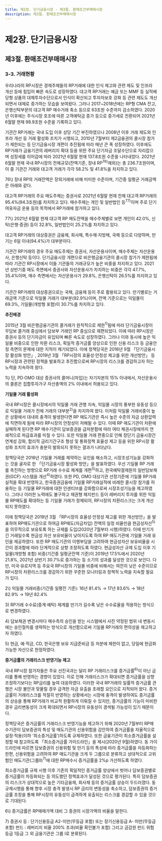 ```yaml
---
title: 제2장. 단기금융시장 - 제3절. 환매조건부매매시장
description: 제3절. 환매조건부매매시장
---
```


# 제2장. 단기금융시장

## 제3절. 환매조건부매매시장

### 3-3. 거래현황

우리나라의 RP시장은 경제주체들의 RP거래에 대한 인식 제고와 관련 제도 및 인프라 개선 등에 힘입어 빠른 속도로 성장하였다. 
대고객 RP거래는 예금 또는 MMF 등 실적배당형 상품의 대체투자수단으로서 인식이 확산되고 투자자보호 강화 등 관련 제도도 
개선되면서 대체로 증가하는 모습을 보여왔다. 
그러나 2017~2018년에는 RP형 CMA 잔고, 은행신탁부문의 대고객 RP 매수거래 축소 등으로 63조원 수준까지 감소하였다. 
2020년 이후에는 주식시장 호조에 따른 고객예탁금 증가 등으로 증가세로 전환되어 2021년 6월말 현재 98.9조원 수준을 기록하고 있다.

기관간 RP거래는 국내 도입 이후 상당 기간 부진하였으나 2008년 이후 거래 제도와 인프라 개선 등 거래 활성화 조치가 시행되고, 
2010년 7월부터 제2금융권의 콜시장 참가가 제한되는 등 단기금융시장 개편이 추진됨에 따라 매년 큰 폭 성장하였다. 
이후에도 RP거래가 금융기관의 레버리지 확대 등을 위한 주요 단기자금 조달수단으로 자리잡으며 성장세를 이어감에 따라 
2021년 6월말 현재 137.8조원 수준을 나타내었다.
2021년 6월말 현재 국내 RP시장의 전체규모(잔액기준, 장내 RP$^{76)}$제외)는 총 236.7조원이며, 이 중 기관간 거래와 대고객 거래가 각각 58.2% 및 41.8%을 차지하고 있다. 

<GCenterImg src ="/fm/2-8.png" caption="그림2-8.RP거래 규모"/>

<GComment>
76\) 장내 RP의 거래잔액은 장외거래에 비해 미미한 수준이며, 기간중 일평균 거래금액은 아래와 같다.
 <GCenterImg src ="/fm/76).png" />
</GComment>

대고객 RP거래의 주요 매도주체는 증권사로 2021년 6월말 현재 전체 대고객 RP거래의 95.4%(94.3조원)를 차지하고 있다. 
매수주체는 개인 및 일반법인 등$^{77)}$이며 주로 단기 여유자금 운용 등의 목적에서 RP거래에 참가하고 있다.

<GCenterImg src ="/fm/T2-8.png" caption="표2-8.취급기간별 대고객 RP거래 규모"/>

<GComment>
77\) 2021년 6월말 현재 대고객 RP 매도잔액을 매수주체별로 보면 개인이 42.0%, 신탁(은행·증권) 등이 32.8%, 일반법인이 25.2%를 차지하고 있다.

</GComment>

대고객 RP거래의 대상증권은 금융채, 회사채, 특수채·지방채, 국채 등으로 다양하며, 만기는 6일 이내(94.4%)가 대부분이다.

<GCenterImg src ="/fm/2-9.png" caption="그림2-9. 대고객 RP거래의 담보증권별·만기별 비중"/>

기관간 RP거래의 경우 주요 매도주체는 증권사, 자산운용사이며, 매수주체는 자산운용사, 은행신탁 등이다. 
단기금융시장 개편으로 비은행금융기관의 콜시장 참가가 제한됨에 따라 기관간 RP시장에서 이들 기관들의 거래규모가 높은 비중을 차지하고 있다. 
2021년 상반기중 매도 측면에서 증권사와 자산운용사가 차지하는 비중은 각각 47.7%, 35.4%이며, 매수 측면에서는 자산운용사가 29.8%, 은행신탁이 26.5%를 차지하고 있다.

<GCenterImg src ="/fm/t2-9.png" caption="표2-9. 시장참가자별 기관간 RP거래 규모"/>

기관간 RP거래의 대상증권으로는 국채, 금융채 등이 주로 활용되고 있다. 
만기별로는 거래금액 기준으로 익일물 거래가 대부분(92.9%)이며, 잔액 기준으로는 익일물이 69.3%, 기일물(개방형 포함)이 30.7%를 차지하고 있다.

<GCenterImg src ="/fm/2-10.png" caption="그림2-10. 기관간 RP거래의 담보증권별·만기별 비중"/>


<Card title ="[참고2-3] RP시장 리스크 경감을 위한 정책">

__추진배경__

2015년 3월 비은행금융기관의 콜거래가 원칙적으로 제한$^{1)}$됨에 따라 단기금융시장이 무담보 콜거래 중심에서 담보부 거래인 RP 중심으로 재편되었다. 
이에 따라 RP시장은 증권사 등의 단기자금이 유입되며 빠른 속도로 성장하였다. 
그러나 이와 동시에 높은 익일물 비중으로 인한 차환 리스크, 획일적 증거금률 양상으로 인한 신용 리스크 등 금융안정 측면의 문제에 대한 지적이 제기되었다. 
이에 정책당국은 2016년 9월 「단기금융시장 활성화 방안」, 2019년 3월 「RP시장의 효율성·안정성 제고를 위한 개선방안」 등 
RP시장과 관련된 정책을 발표하고 추진함으로써 RP시장의 리스크를 경감하고자 하는 노력을 지속하여 왔다.

<GComment>
1\) 단, PD·OMO 대상 증권사의 콜머니(차입)는 자기자본의 15% 이내에서, 자산운용사의 콜론은 집합투자가구 자산총액의 2% 이내에서 허용되고 있다.

</GComment>

__기일물 거래 활성화__

국내 RP시장은 콜시장에서의 익일물 거래 관행 지속, 익일물 시장의 풍부한 유동성 등으로 익일물 거래가 전체 거래의 대부분$^{2)}$을 차지하여 왔다. 
이처럼 익일물 거래비중이 높은 상황에서 대내외 충격이 발생한다면 RP 매도기관은 즉시 높은 수준의 자금 상환압력에 직면하게 됨에 따라 RP시장의 안정성이 저해될 수 있다. 
이때 RP 매도기관이 차환에 실패하게 된다면 RP 매수기관이 담보증권을 급처분함에 따라 여타 채권시장에까지 연쇄적으로 파급효과를 미칠 수 있다. 
또한 익일물 거래 편중으로 인해 장단기 금융시장간 연계성 강화, 합리적 금리기간구조 형성 및 통화정책 효율성 제고 등을 위한 RP시장 활성화 조치의 효과가 충분히 발휘되지 못하는 결과가 나타났다.

정책당국은 2016년 기일물 거래를 제약하는 요인을 해소하고, 시장조성기능을 강화하는 것을 골자로 한 「단기금융시장 활성화 방안」을 발표하였다. 
우선 기일물 RP 거래를 촉진하는 방향으로 RP거래 수수료 체계를 개편$^{3)}$하고, 한국예탁결제원의 일반담보채권(GCF) 시스템을 개선$^{4)}$하였다. 
또한 PD, OMO 대상기관 선정기준에 기일물 RP거래실적을 확대 반영하고, 한국증권금융에 기일물 RP거래실적에 비례한 콜시장 참가를 허용하는 등 기일물 RP거래에 대한 인센티브를 강화함으로써 시장조성기능을 제고하였다. 
그러나 이러한 노력에도 불구하고 채권형 헤지펀드 등이 레버리지 투자를 위한 익일물 RP매도를 확대하는 등 기일물 거래가 정체되어, RP시장의 차환리스크는 크게 개선되지 못하였다.

이에 정책당국은 2019년 3월 「RP시장의 효율성·안정성 제고를 위한 개선방안」을 발표하여 
RP매도기관으로 하여금 RP매도(자금차입) 잔액의 일정 비율만큼 현금성자산$^{5)}$을 의무적으로 보유토록 하는 규제를 도입(2020년 7월부터 시행)하였다. 
이때 만기가 긴 거래일수록 현금성 자산 보유비율이 낮아지도록 하여 RP 매도기관에 기일물 거래 유인을 제공하였다. 
또한 RP 매도기관의 이행부담을 고려하여 현금성자산 보유비율을 시간이 경과함에 따라 단계적으로 상향 조정하도록 하였다. 
현금성자산 규제 도입 이후 기일물(개방형 포함) 비중(기간중 일평균잔액 기준)이 2019년 17.5%에서 2020년 21.8%, 2021년 상반기 30.7%로 증가하는 등 
소기의 성과를 달성한 것으로 보인다. 
다만, 미국·유로지역 등 주요국 RP시장의 기일물 비중에 비해서는 여전히 낮은 수준이므로 RP시장의 차환리스크를 경감하기 위한 꾸준한 모니터링과 정책적 노력을 지속할 필요가 있다.

<G2Col>
<div>
  <GCenterImg src ="/fm/t2-10.png" caption="표2-10.RP거래만기별 현금성자산 보유 비율"/>
</div>
<div>
  <GCenterImg src ="/fm/2-11.png" caption="그림2-11.RP거래의 기일물 비중"/>
</div>
</G2Col>

<GComment>
2\) 익일물 거래비중(기간중 일평잔 기준): 16년 81.4% → 17년 83.6% → 18년 82.9% → 19년 82.4%

3\) RP거래 수수료(중계·예탁) 체계를 만기가 길수록 낮은 수수료율을 적용하는 방식으로 변경하였다.

4\) 담보채권 변경시마다 매수측의 승인을 받는 시스템에서 사전 약정된 범위 내 변동시에는 승인절차를 생략하는 방식으로 개선함으로써 기일물 RP거래의 편의성을 제고하고자 하였다.

5\) 현금, 예·적금, CD, 한국은행 보유 지급준비금 등 처분에 제한이 없고, 당일에 현금화 가능한 자산으로 한정하였다.
</GComment>

__증거금률의 거래리스크 반영기능 제고__

국내 RP시장 참가자들은 주요 선진국과는 달리 RP 거래리스크를 증거금률$^{6)}$이 아닌 금리를 통해 반영하는 경향이 있었다. 
이로 인해 거래리스크가 확대되면 증거금률을 상향 조정하기보다는 RP금리를 높여 대응하였다. 
이러한 국내 RP거래의 일률적 증거금률 관행은 시장 불안과 맞물릴 경우 급격한 자금 유출을 초래할 요인으로 지적되어 왔다. 
증거금률이 거래리스크를 적절히 반영하는 상황에서는 시장에 충격이 발생하여도 증거금률의 상승을 통해 RP거래가 비교적 원활하게 이뤄질 수 있지만, 
증거금률의 기능이 미비한 경우 금리변동성이 크게 확대되면서 RP시장의 유동성이 경색될 가능성이 있기 때문이다.

정책당국은 증거금률의 거래리스크 반영기능을 제고하기 위해 2020년 7월부터 RP매수기관이 담보증권의 특성 및 매도기관의 신용위험을 감안하여 
증거금률을 자율적으로 설정·적용(이하 ‘최소증거금률’)하도록 규제하였다. 
또한 금융기관이 최소증거금률을 설정할 때 참고하도록 「최소증거금률 가이드라인」을 제시(2020년 9월)하였다. 
동 가이드라인에 따르면 담보증권의 신용위험 및 만기 등의 특성에 따라 증거금률을 차등화하는 한편, 
신용위험을 고려하여 RP 매도기관을 크게 두 그룹으로 분류하고 상대적으로 고위험인 매도기관(그룹Ⅱ)$^{7)}$에 대한 RP매수시 증거금률을 2%p 가산하도록 하였다.

최소증거금률 규제 시행 이후 기존의 획일적인 증거금률 양상에서 벗어나 담보증권별로 증거금률이 차등화되는 등 
의도했던 정책효과가 달성된 것으로 평가된다. 
특히 담보증권의 리스크가 상대적으로 높은 기타금융채, 회사채 등의 증거금률 상승이 두드러졌다. 
동 규제시행을 통해 향후 시장 충격 발생시 RP 금리의 변동성을 축소하고, 
담보증권의 증거금률 조정을 통해 RP시장의 유동성이 급격하게 유출되는 리스크를 경감할 수 있을 것으로 기대된다.

<G2Col>
<div>
  <GCenterImg src ="/fm/t2-11.png" caption="표2-11.RP거래 최소증거금률 가이드라인"/>
</div>
<div>
  <GCenterImg src ="/fm/2-12.png" caption="그림2-12.RP 담보증권별 증거금률"/>
</div>
</G2Col>

<GComment>
6\) 증거금률은 RP매매가액 대비 그 증권의 시장가액의 비율을 말한다.

7\) 증권사 등 : 단기신용등급 A2-미만(무등급 포함) 또는 장기신용등급 A- 미만(무등급 포함)
펀드 : 레버리지 비율 200% 초과(비율 확인불가 포함) 그리고 금감원 펀드 위험등급 1등급
그 외 금융기관은 그룹 Ⅰ로 분류된다.
</GComment>

</Card> 